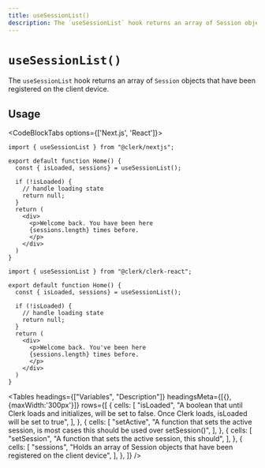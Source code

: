 ```yaml
---
title: useSessionList()
description: The `useSessionList` hook returns an array of Session objects that have been registered on the client device.
---
```



# `useSessionList()`

The `useSessionList` hook returns an array of `Session` objects that have been registered on the client device.

## Usage

<CodeBlockTabs options={['Next.js', 'React']}>
```tsx copy filename="pages/index.tsx"
import { useSessionList } from "@clerk/nextjs";

export default function Home() {
  const { isLoaded, sessions} = useSessionList();

  if (!isLoaded) {
    // handle loading state
    return null;
  }
  return (
    <div>
      <p>Welcome back. You have been here
      {sessions.length} times before.
      </p>
    </div>
  )
}
```

```tsx copy filename="home.tsx"
import { useSessionList } from "@clerk/clerk-react";

export default function Home() {
  const { isLoaded, sessions} = useSessionList();

  if (!isLoaded) {
    // handle loading state
    return null;
  }
  return (
    <div>
      <p>Welcome back. You've been here
      {sessions.length} times before.
      </p>
    </div>
  )
}
```
</CodeBlockTabs>

<Tables
  headings={["Variables", "Description"]}
  headingsMeta={[{}, {maxWidth:'300px'}]}
  rows={[
    {
      cells: [
        "isLoaded",
        "A boolean that until Clerk loads and initializes, will be set to false. Once Clerk loads, isLoaded will be set to true",
      ],
    },
    {
      cells: [
        "setActive",
        "A function that sets the active session, is most cases this should be used over setSession()",
      ],
    },
    {
      cells: [
        "setSession",
        "A function that sets the active session, this should",
      ],
    },
    {
      cells: [
        "sessions",
        "Holds an array of Session objects that have been registered on the client device",
      ],
    },
  ]}
/>

